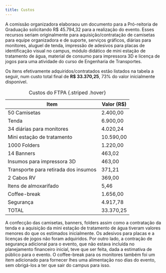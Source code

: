 ```yaml
---
title: Custos
---
```


A comissão organizadora elaboraou um documento para a Pró-reitoria de Graduação solicitando R$ 45.794,32 para a realização do evento. Esses recursos seriam originalmente para aquisição/contratação de camisetas para equipe organizadora e de suporte, serviços gráficos, diárias para monitores, aluguel de tenda, impressão de adesivos para  placas de identificação visual no campus, módulo didático de mini estação de tratamento de água, material de consumo para impressora 3D e licença de jogos para uma atividade do curso de Engenharia de Transportes.

Os itens efetivamente adquiridos/contratados estão listados na tabela a seguir, num custo total final de **R$ 33.370,25**, 73% do valor inicialmente disponível.

| Item  | Valor (R$)  |
|--------|--------|
| 50 Camisetas  | 2.400,00   |
| Tenda   | 6.900,00   |
| 34 diárias para monitores |  4.020,24   |
| Mini estação de tratamento |  10.590,00   |
| 1000 Folders |  1.220,00   |
| 14 Banners |  463,02   |
| Insumos para impressora 3D | 463,00   |
| Transporte para retirada dos insumos |  371,21   |
| 2 Cabos RV |  369,00   |
| Itens de almoxarifado|  5,46   |
| Coffee-break | 1.656,00   |
| Segurança |  4.917,78   |
| TOTAL | 33.370,25 |
: Custos do FTPA {.striped .hover}

A confecção das camisetas, banners, folders assim como a contratação da tenda e a aquisição da mini estação de tratamento de água tiveram valores menores do que os estimados inicialmente. Os adesivos para placas e a licenças de jogos não foram adquiridos. Por outro lado, a contração de segurança adicional para o evento, que não estava incluída no planejamento financeiro inicial, teve que ser feita, dada a estimativa de público para o evento. O coffee-break para os monitores também foi um item adicionado para fornecer lhes uma alimentação nso dias do evento, sem obrigá-los a ter que sair do campus para isso.
